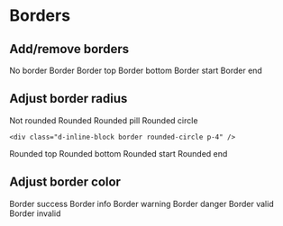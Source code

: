 
<Meta title="Utilities/Border" />

# Borders

## Add/remove borders

<Canvas>
  <span class="border-0">
    <span class="p-4">No border</span>
  </span>

  <span class="border">
    <span class="p-4">Border</span>
  </span>

  <span class="border-top">
    <span class="p-4">Border top</span>
  </span>

  <span class="border-bottom">
    <span class="p-4">Border bottom</span>
  </span>

  <span class="border-start">
    <span class="p-4">Border start</span>
  </span>

  <span class="border-end">
    <span class="p-4">Border end</span>
  </span>
</Canvas>

## Adjust border radius

<Canvas>
  <span class="border rounded-0">
    <span class="p-4">Not rounded</span>
  </span>

  <span class="border rounded">
    <span class="p-4">Rounded</span>
  </span>

  <span class="border rounded-pill">
    <span class="p-4">Rounded pill</span>
  </span>

  <span>
    <span class="me-3">Rounded circle</span>

    <div class="d-inline-block border rounded-circle p-4" />
  </span>

  <span class="border rounded-top">
    <span class="p-4">Rounded top</span>
  </span>

  <span class="border rounded-bottom">
    <span class="p-4">Rounded bottom</span>
  </span>

  <span class="border rounded-start">
    <span class="p-4">Rounded start</span>
  </span>

  <span class="border rounded-end">
    <span class="p-4">Rounded end</span>
  </span>
</Canvas>

## Adjust border color

<Canvas>
  <span class="border border-success">
    <span class="p-4">Border success</span>
  </span>

  <span class="border border-info">
    <span class="p-4">Border info</span>
  </span>

  <span class="border border-warning">
    <span class="p-4">Border warning</span>
  </span>

  <span class="border border-danger">
    <span class="p-4">Border danger</span>
  </span>

  <span class="border is-valid">
    <span class="p-4">Border valid</span>
  </span>

  <span class="border is-invalid">
    <span class="p-4">Border invalid</span>
  </span>
</Canvas>
